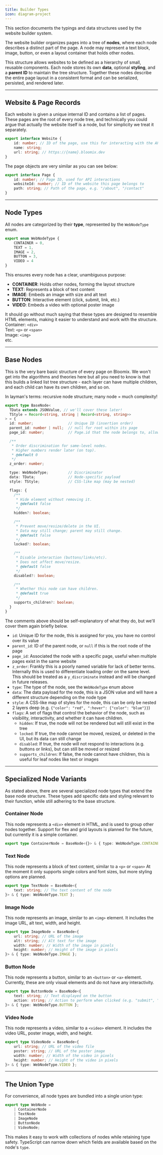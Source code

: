 ```yaml
---
title: Builder Types
icon: diagram-project
---
```


This section documents the typings and data structures used by the website builder system.

The website builder organizes pages into a tree of **nodes**, where each node describes a distinct part of the page.
A node may represent a text block, image, button, or even a layout container that holds other nodes.

This structure allows websites to be defined as a hierarchy of small, reusable components.
Each node stores its own **data**, optional **styling**, and a **parent ID** to maintain the tree structure.
Together these nodes describe the entire page layout in a consistent format and can be serialized, persisted, and rendered later.

---

## Website & Page Records
Each website is given a unique internal ID and contains a list of pages.
These pages are the root of every node tree, and technically you could argue that actually the website itself is a node, but for simplicity we treat it separately.
```ts
export interface Website {
	id: number; // ID of the page, use this for interacting with the API
	name: string;
	url: string; // https://{name}.bloomix.dev
}
```

The page objects are very similar as you can see below:

```ts
export interface Page {
	id: number; // Page ID, used for API interactions
	websiteId: number; // ID of the website this page belongs to
	path: string; // Path of the page, e.g. "/about", "/contact"
}
```

---

## Node Types
All nodes are categorized by their **type**, represented by the `WebNodeType` enum.
```ts
export enum WebNodeType {
	CONTAINER = 0,
	TEXT = 1,
	IMAGE = 2,
	BUTTON = 3,
	VIDEO = 4
}
```

This ensures every node has a clear, unambiguous purpose:
- **CONTAINER**: Holds other nodes, forming the layout structure
- **TEXT**: Represents a block of text content
- **IMAGE**: Embeds an image with size and alt text
- **BUTTON**: Interactive element (click, submit, link, etc.)
- **VIDEO**: Embeds a video with optional poster image

It should go without much saying that these types are designed to resemble HTML elements, making it easier to understand and work with the structure. <br/>
Container: `<div>` <br/>
Text: `<p>` or `<span>` <br/>
Image: `<img>` <br/>
etc.

---

## Base Nodes

This is the very bare basic structure of every page on Bloomix.
We won't get into the algorithms and theories here but all you need to know is that this builds a linked list tree structure - each layer can have multiple children, and each child can have its own children, and so on.

In layman's terms: recursive node structure; many node = much complexity!

```ts
export type BaseNode<
  TData extends JSONValue, // we'll cover these later!
  TStyle = Record<string, string | Record<string, string>>
> = {
  id: number;                // Unique ID (insertion order)
  parent_id: number | null;  // null for root within its page
  page_id: number;           // Page.id that the node belongs to, allows for O(1) lookups

  /**
   * Order discrimination for same-level nodes.
   * Higher numbers render later (on top).
   * @default 0
   */
  z_order: number;

  type: WebNodeType;         // Discriminator
  data: TData;               // Node-specific payload
  style: TStyle;             // CSS-like map (may be nested)

  flags: {
    /**
     * Hide element without removing it.
     * @default false
     */
    hidden?: boolean;

    /**
     * Prevent move/resize/delete in the UI.
     * Data may still change; parent may still change.
     * @default false
     */
    locked?: boolean;

    /**
     * Disable interaction (buttons/links/etc).
     * Does not affect move/resize.
     * @default false
     */
    disabled?: boolean;

    /**
     * Whether this node can have children.
     * @default true
     */
    supports_children?: boolean;
  }
}
```

The comments above should be self-explanatory of what they do, but we'll cover them again briefly below.
- `id`: Unique ID for the node, this is assigned for you, you have no control over its value
- `parent_id`: ID of the parent node, or `null` if this is the root node of the page
- `page_id`: Associated the node with a specific page, useful when multiple pages exist in the same website
- `z_order`: Frankly this is a poorly named variable for lack of better terms. Internally this is used to differentiate loading order on the same level. This should be treated as a `y_discriminate` instead and will be changed in future releases.
- `type`: The type of the node, see the `WebNodeType` enum above
- `data`: The data payload for the node, this is a JSON value and will have a different structure depending on the node type
- `style`: A CSS-like map of styles for the node, this can be only be nested 2 layers deep (e.g. `{"color": "red", ":hover": {"color": "blue"}}`)
- `flags`: A set of flags that control the behavior of the node, such as visibility, interactivity, and whether it can have children.
  - `hidden`: If true, the node will not be rendered but will still exist in the tree
  - `locked`: If true, the node cannot be moved, resized, or deleted in the UI, but its data can still change
  - `disabled`: If true, the node will not respond to interactions (e.g. buttons or links), but can still be moved or resized
  - `supports_children`: If false, the node cannot have children, this is useful for leaf nodes like text or images

---

## Specialized Node Variants
As stated above, there are several specialized node types that extend the base node structure.
These types add specific data and styling relevant to their function, while still adhering to the base structure.

### Container Node
This node represents a `<div>` element in HTML, and is used to group other nodes together.
Support for flex and grid layouts is planned for the future, but currently it is a simple container.
```ts
export type ContainerNode = BaseNode<{}> & { type: WebNodeType.CONTAINER };
```

### Text Node
This node represents a block of text content, similar to a `<p>` or `<span>`
At the moment it only supports single colors and font sizes, but more styling options are planned.
```ts
export type TextNode = BaseNode<{
	text: string; // The text content of the node
}> & { type: WebNodeType.TEXT };
```

### Image Node
This node represents an image, similar to an `<img>` element.
It includes the image URL, alt text, width, and height.
```ts
export type ImageNode = BaseNode<{
	url: string; // URL of the image
	alt: string; // Alt text for the image
	width: number; // Width of the image in pixels
	height: number; // Height of the image in pixels
}> & { type: WebNodeType.IMAGE };
```

### Button Node
This node represents a button, similar to an `<button>` or `<a>` element.
Currently, these are only visual elements and do not have any interactivity.
```ts
export type ButtonNode = BaseNode<{
	text: string; // Text displayed on the button
	action: string; // Action to perform when clicked (e.g. "submit", "link", etc.)
}> & { type: WebNodeType.BUTTON };
```

### Video Node
This node represents a video, similar to a `<video>` element.
It includes the video URL, poster image, width, and height.
```ts
export type VideoNode = BaseNode<{
	url: string; // URL of the video file
	poster: string; // URL of the poster image
	width: number; // Width of the video in pixels
	height: number; // Height of the video in pixels
}> & { type: WebNodeType.VIDEO };
```

---

## The Union Type
For convenience, all node types are bundled into a single union type:
```ts
export type WebNode =
	| ContainerNode
	| TextNode
	| ImageNode
	| ButtonNode
	| VideoNode;
```
This makes it easy to work with collections of nodes while retaining type safety.
TypeScript can narrow down which fields are available based on the node's `type`.